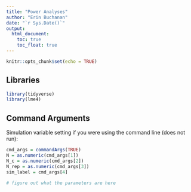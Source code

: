 ```yaml
---
title: "Power Analyses"
author: "Erin Buchanan"
date: "`r Sys.Date()`"
output: 
  html_document:
    toc: true
    toc_float: true
---
```


```r
knitr::opts_chunk$set(echo = TRUE)
```

## Libraries

```r
library(tidyverse)
library(lme4)
```


## Command Arguments

Simulation variable setting if you were using the command line (does not run): 

```r
cmd_args = commandArgs(TRUE)
N = as.numeric(cmd_args[1])
N_c = as.numeric(cmd_args[2])
N_rep = as.numeric(cmd_args[3])
sim_label = cmd_args[4]
```

```r
# figure out what the parameters are here 
```